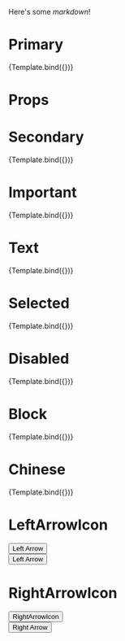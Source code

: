 
<Meta title="General/Button" component={Button} />

Here's some _markdown_!


# Primary

<Preview>
  <Story
    name="Primary"
    args={{
      variant: "primary",
      children: "Primary Button",
    }}
  >
    {Template.bind({})}
  </Story>
</Preview>

# Props

<Props of={Button} />

# Secondary

<Preview>
  <Story
    name="Secondary"
    args={{
      variant: "secondary",
      children: "Secondary Button",
    }}
  >
    {Template.bind({})}
  </Story>
</Preview>

# Important

<Preview>
  <Story
    name="Important"
    args={{
      variant: "important",
      children: "Important Button",
    }}
  >
    {Template.bind({})}
  </Story>
</Preview>

# Text

<Preview>
  <Story
    name="Text"
    args={{
      variant: "text",
      children: "Text Button",
    }}
  >
    {Template.bind({})}
  </Story>
</Preview>

# Selected

<Preview>
  <Story
    name="Selected"
    args={{
      selected: true,
      children: "Selected Button",
    }}
  >
    {Template.bind({})}
  </Story>
</Preview>

# Disabled

<Preview>
  <Story
    name="Disabled"
    args={{
      disabled: true,
      children: "Disabled Button",
    }}
  >
    {Template.bind({})}
  </Story>
</Preview>

# Block

<Preview>
  <Story
    name="Block"
    args={{
      block: true,
      children: "Block button",
    }}
  >
    {Template.bind({})}
  </Story>
</Preview>

# Chinese

<Preview>
  <Story
    name="Chinese"
    args={{
      children: "按鈕",
    }}
  >
    {Template.bind({})}
  </Story>
</Preview>

# LeftArrowIcon

<Preview>
  <div style={{ marginBottom: "10px" }}>
    <Button>Left Arrow</Button>
  </div>
  <div>
    <Button>
      <Icon type="arrow-left" />
      Left Arrow
    </Button>
  </div>
</Preview>


# RightArrowIcon

<Preview>
  <div style={{ marginBottom: "10px" }}>
    <Button>RightArrowIcon</Button>
  </div>
  <div>
    <Button>
      Right Arrow
      <Icon type="arrow-right" />
    </Button>
  </div>
</Preview>
